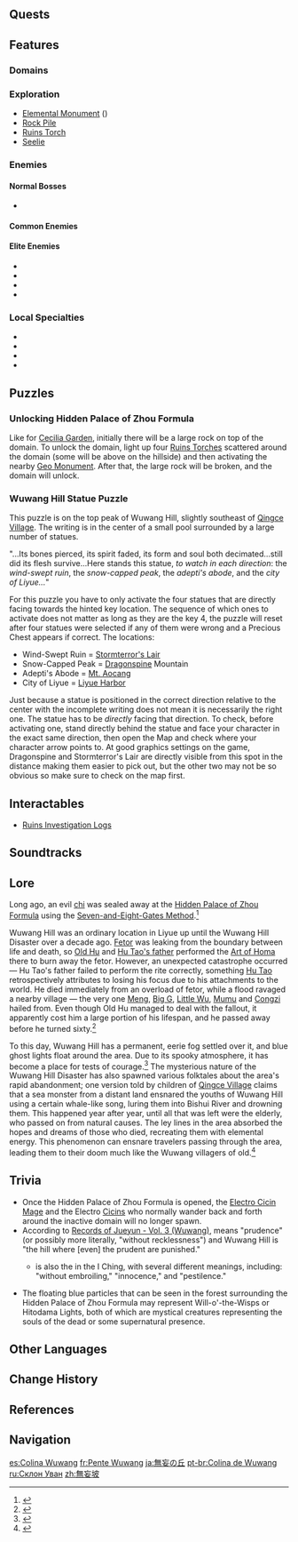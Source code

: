 {{Location Infobox
|image        = <gallery>
Wuwang Hill.png|In-Game
Wuwang Hill Map.png|Map
</gallery>
|type         = Subarea
|region       = Liyue
|area         = Bishui Plain
}}
{{Location Intro|{{Lang|'''Wuwang Hill'''|zh=无妄坡|zh_rm=Wúwàng-pō|zh_tl=Prudence Slope}}|description=<p>The area is known for its eerie atmosphere, as the skies will always be dark gray regardless of whether it is daytime or nighttime.</p>}}

==Quests==
{{Quests by Category List|heo=1}}

==Features==
===Domains===
{{Domains by Category Gallery}}

===Exploration===
*[[Elemental Monument]] ({{Geo}})
*[[Rock Pile]]
*[[Ruins Torch]]
*[[Seelie]]

===Enemies===
====Normal Bosses====
* {{Enemy|Rhodeia of Loch}}

====Common Enemies====
{{Column|2|
* {{Enemy|Hilichurl}}
* {{Enemy|Rock Shield Hilichurl Guard}}
* {{Enemy|Electro Hilichurl Shooter}}
* {{Enemy|Pyro Hilichurl Shooter}}
* {{Enemy|Anemo Samachurl}}
* {{Enemy|Dendro Samachurl}}
* {{Enemy|Electro Cicin}}
* {{Enemy|Hydro Slime}}
* {{Enemy|Pyro Slime}}
* {{Enemy|Electro Slime}}
* {{Enemy|Mutant Electro Slime}}
* {{Enemy|Large Pyro Slime}}
}}

====Elite Enemies====
* {{Enemy|Blazing Axe Mitachurl}}
* {{Enemy|Rock Shieldwall Mitachurl}}
* {{Enemy|Fatui Electro Cicin Mage}}
* {{Enemy|Tainted Water-Splitting Phantasm}}

===Local Specialties===
* {{Item|Cor Lapis}}
* {{Item|Noctilucous Jade}}
* {{Item|Qingxin}}
* {{Item|Violetgrass}}

==Puzzles==
===Unlocking Hidden Palace of Zhou Formula===
Like for [[Cecilia Garden]], initially there will be a large rock on top of the domain. To unlock the domain, light up four [[Ruins Torch]]es scattered around the domain (some will be above on the hillside) and then activating the nearby [[Geo Monument]]. After that, the large rock will be broken, and the domain will unlock.

===Wuwang Hill Statue Puzzle===
This puzzle is on the top peak of Wuwang Hill, slightly southeast of [[Qingce Village]]. The writing is in the center of a small pool surrounded by a large number of statues.

"...Its bones pierced, its spirit faded, its form and soul both decimated...still did its flesh survive...Here stands this statue, ''to watch in each direction'': the ''wind-swept ruin'', the ''snow-capped peak'', the ''adepti's abode'', and the ''city of Liyue...''"

For this puzzle you have to only activate the four statues that are directly facing towards the hinted key location. The sequence of which ones to activate does not matter as long as they are the key 4, the puzzle will reset after four statues were selected if any of them were wrong and a Precious Chest appears if correct. The locations:

* Wind-Swept Ruin = [[Stormterror's Lair]]
* Snow-Capped Peak = [[Dragonspine]] Mountain
* Adepti's Abode = [[Mt. Aocang]]
* City of Liyue = [[Liyue Harbor]]

Just because a statue is positioned in the correct direction relative to the center with the incomplete writing does not mean it is necessarily the right one. The statue has to be ''directly'' facing that direction. To check, before activating one, stand directly behind the statue and face your character in the exact same direction, then open the Map and check where your character arrow points to. At good graphics settings on the game, Dragonspine and Stormterror's Lair are directly visible from this spot in the distance making them easier to pick out, but the other two may not be so obvious so make sure to check on the map first.
<!--
==NPCs==
-->

==Interactables==
* [[Ruins Investigation Logs]]

==Soundtracks==
{{Soundtracks by Category Table|type=location}}

==Lore==
Long ago, an evil [[chi]] was sealed away at the [[Hidden Palace of Zhou Formula]] using the [[Seven-and-Eight-Gates Method]].<ref>{{Ref/Domain|Hidden Palace of Zhou Formula}}</ref>

Wuwang Hill was an ordinary location in Liyue up until the Wuwang Hill Disaster over a decade ago. [[Fetor]] was leaking from the boundary between life and death, so [[Old Hu]] and [[Hu Tao's father]] performed the [[Art of Homa]] there to burn away the fetor. However, an unexpected catastrophe occurred &mdash; Hu Tao's father failed to perform the rite correctly, something [[Hu Tao]] retrospectively attributes to losing his focus due to his attachments to the world. He died immediately from an overload of fetor, while a flood ravaged a nearby village &mdash; the very one [[Meng]], [[Big G]], [[Little Wu]], [[Mumu]] and [[Congzi]] hailed from. Even though Old Hu managed to deal with the fallout, it apparently cost him a large portion of his lifespan, and he passed away before he turned sixty.<ref name="Hu Tao">{{Ref/Quest|The Funeral Parlor Has No Master, Yujing Terrace Calls the Troops}}</ref>

To this day, Wuwang Hill has a permanent, eerie fog settled over it, and blue ghost lights float around the area. Due to its spooky atmosphere, it has become a place for tests of courage.<ref>{{Ref/Quest|Test of Courage}}</ref> The mysterious nature of the Wuwang Hill Disaster has also spawned various folktales about the area's rapid abandonment; one version told by children of [[Qingce Village]] claims that a sea monster from a distant land ensnared the youths of Wuwang Hill using a certain whale-like song, luring them into Bishui River and drowning them. This happened year after year, until all that was left were the elderly, who passed on from natural causes. The ley lines in the area absorbed the hopes and dreams of those who died, recreating them with elemental energy. This phenomenon can ensnare travelers passing through the area, leading them to their doom much like the Wuwang villagers of old.<ref name="RoJ Vol 3">{{Ref/Book|Records of Jueyun|3|Wuwang}}</ref>

==Trivia==
* Once the Hidden Palace of Zhou Formula is opened, the [[Electro Cicin Mage]] and the Electro [[Cicins]] who normally wander back and forth around the inactive domain will no longer spawn.
* According to [[Records of Jueyun#Vol. 3|Records of Jueyun - Vol. 3 (Wuwang)]], {{Lang|Wuwang|zh={{wt|無|无|Chinese}}{{wt|妄||Chinese}}|zh_rm=Wúwàng}} means "prudence" (or possibly more literally, "without recklessness") and Wuwang Hill is "the hill where [even] the prudent are punished."
** {{Lang|Wuwang|zh={{wt|無妄|无妄|Chinese}}|zh_rm=Wúwàng}} is also the {{w|List of hexagrams of the I Ching#Hexagram 25|twenty-fifth hexagram}} in the I Ching, with several different meanings, including: "without embroiling," "innocence," and "pestilence."
* The floating blue particles that can be seen in the forest surrounding the Hidden Palace of Zhou Formula may represent Will-o'-the-Wisps or Hitodama Lights, both of which are mystical creatures representing the souls of the dead or some supernatural presence.
<!--
==Gallery==
==Video Guides==
-->
==Other Languages==
{{Other Languages
|en      = Wuwang Hill
|zhs     = 无妄坡
|zhs_rm  = Wúwàng-pō
|zht     = 無妄坡
|zht_rm  = Wúwàng-pō
|zh_tl   = Prudence Slope<ref name="RoJ Vol 3" />
|ja      = {{Rubi|無|む|妄|ぼう}}の{{Rubi|丘|おか}}
|ja_rm   = Mubou no Oka<ref>[[Map]], Label: Wuwang Hill (Japanese)</ref>
|ja_tl   = Wuwang Hill{{Sino|ja|part=1}}
|ko      = {{tt|무망|無妄}}의 언덕
|ko_rm   = Mumang-ui Eondeok
|ko_tl   = Wuwang Hill{{Sino|ko|part=1}}
|es      = Colina Wuwang
|es_tl   = Wuwang Hill
|fr      = Pente Wuwang
|fr_tl   = Wuwang Slope
|ru      = Склон Уван
|ru_tl   = Wuwang Slope
|th      = Wuwang Hill
|vi      = Dốc {{tt|Vô Vọng|無妄}}
|vi_tl   = Wuwang Slope{{Sino|vi|part=1}}
|de      = Wuwang-Hang
|de_tl   = Wuwang Slope
|id      = Wuwang Hill
|pt      = Colina de Wuwang
|pt_tl   = Wuwang Hill
|tr      = Wuwang Tepesi
|tr_tl   = Wuwang Hill
|it      = Collina di Wuwang
|it_tl   = Wuwang Hill
}}

==Change History==
{{Change History|1.0}}

==References==
{{Reflist}}

==Navigation==
{{Area Navbox|Liyue}}

[[es:Colina Wuwang]]
[[fr:Pente Wuwang]]
[[ja:無妄の丘]]
[[pt-br:Colina de Wuwang]]
[[ru:Склон Уван]]
[[zh:無妄坡]]